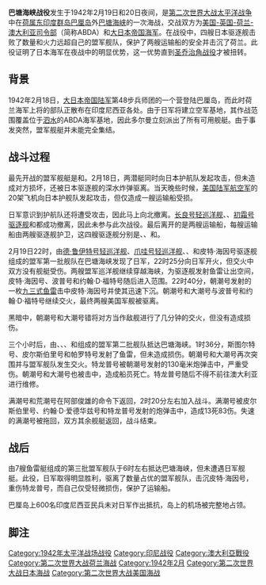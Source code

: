 {{Infobox military conflict
|conflict=Battle of Badung Strait<br/>巴塘海峡战役
|image=[[File:HNLMS_De_Ruyter.jpg|300px]]
|caption=荷兰海军德·勒伊特号轻巡洋舰
|partof=[[荷兰东印度群岛战役|荷兰东印度群岛战役]]
|date=1942年2月18日-20日
|place=[[荷属东印度群岛|荷属东印度群岛]][[巴塘海峡|巴塘海峡]]
|result=日军胜利
|combatant1={{flag|Netherlands}}<br/>{{flag|United States|1912}}<br/>{{flag|United Kingdom}}
|combatant2={{flag|Empire of Japan}}
|commander1={{flagicon|Netherlands}} {{tsl|en|Karel Doorman|卡雷尔·多尔曼}}<ref>{{cite web |first = Klemen |last = L |url = http://www.dutcheastindies.webs.com/doorman.html |title = Rear-Admiral Karel W.F.M. Doorman |date = 1999–2000 |work = Forgotten Campaign: The Dutch East Indies Campaign 1941-1942 |access-date = 2014-07-26 |archive-date = 2015-07-08 |archive-url = https://web.archive.org/web/20150708071500/http://www.dutcheastindies.webs.com/doorman.html |dead-url = no }}</ref>
|commander2={{flagicon|Empire of Japan|naval}} {{tsl|ja|阿部俊雄|阿部俊雄}}<ref>{{cite web |first= Klemen |last= L |url= http://www.dutcheastindies.webs.com/kubo.html |title= Rear-Admiral Kyuji Kubo |date= 1999–2000 |work= Forgotten Campaign: The Dutch East Indies Campaign 1941-1942 |access-date= 2014-07-26 |archive-date= 2017-09-23 |archive-url= https://web.archive.org/web/20170923120307/http://dutcheastindies.webs.com/kubo.html |dead-url= no }}</ref>
|strength1='''海上：'''<br/>3艘巡洋舰<br/>7艘驱逐舰<br/>2艘潜艇<br/>'''空中：'''<br/>20架飞机
|strength2=4艘驱逐舰<br/>2艘运输船
|casualties1=伤亡人数未知<br/>1艘驱逐舰沉没<br/>1艘巡洋舰损坏<br/>1艘驱逐舰损坏
|casualties2=25人死亡<br/>83人受伤<br/>3般驱逐舰损坏
|}}
{{Campaignbox Netherlands East Indies}}
'''巴塘海峡战役'''发生于1942年2月19日和20日夜间，是[[第二次世界大战|第二次世界大战]][[太平洋战争|太平洋战争]]中在[[荷属东印度群岛|荷属东印度群岛]][[巴厘岛|巴厘岛]]外[[巴塘海峡|巴塘海峡]]的一次海战，交战双方为[[美国-英国-荷兰-澳大利亚司令部|美国-英国-荷兰-澳大利亚司令部]]（简称ABDA）和[[大日本帝国海军|大日本帝国海军]]。在战役中，四艘日本驱逐舰击败了数量和火力远超自己的盟军舰队，保护了两艘运输船的安全并击沉了荷兰{{tsl|en|HNLMS Piet Hein (1927)|皮特·海因号驱逐舰}}。此役证明了日本海军在夜战中的明显优势，这一优势直到[[圣乔治角战役|圣乔治角战役]]才被扭转。

==背景==
1942年2月18日，[[大日本帝国陆军|大日本帝国陆军]]第48步兵师团的一个营登陆巴厘岛，而此时荷兰海军上将{{tsl|en|Karel Doorman|卡雷尔·多尔曼}}的部队正散布在印度尼西亚各处。由于日军将建立空军基地，其作战范围覆盖位于[[泗水_(印度尼西亚)|泗水]]的ABDA海军基地，因此多尔曼立刻派出了所有可用舰艇。由于事发突然，盟军舰艇并未能完全集结。

==战斗过程==
最先开战的盟军舰艇是{{tsl|en|USS Seawolf (SS-197)|海狼号潜艇}}和{{tsl|en|HMS Truant|楚恩特号潜艇}}。2月18日，两潜艇同时向日本护航队发起攻击，但未造成对方损坏，还被日本驱逐舰的深水炸弹驱离。当天晚些时候，[[美国陆军航空军|美国陆军航空军]]的20架飞机向日本护舰队发起攻击，但仅造成一艘运输船受损。

日军意识到护航队还将遭受攻击，因此马上向北撤离。[[长良号轻巡洋舰|长良号轻巡洋舰]]、{{Link-ja|若叶号驱逐舰|若葉 (初春型駆逐艦)}}、[[初霜号驱逐舰_(初春型)|初霜号驱逐舰]]和{{Link-ja|子日号驱逐舰|子日 (初春型駆逐艦)}}都成功撤离，因此未参与此次战役。最后离开的是两艘运输船，每艘运输船由两艘驱逐舰护卫，这四艘驱逐舰分别是{{Link-jp|朝潮号驱逐舰|朝潮 (朝潮型駆逐艦)}}、{{Link-jp|大潮号驱逐舰|大潮 (駆逐艦)}}、{{Link-jp|满潮号驱逐舰|满潮 (駆逐艦)}}和{{Link-jp|荒潮号驱逐舰|荒潮 (駆逐艦)}}。

2月19日22时，由[[德·鲁伊特号轻巡洋舰|德·鲁伊特号轻巡洋舰]]、[[爪哇号轻巡洋舰|爪哇号轻巡洋舰]]、{{tsl|en|USS John D. Ford|约翰·D·福特号驱逐舰}}、{{tsl|en|USS Pope (DD-225)|波普号驱逐舰}}和皮特·海因号驱逐舰组成的盟军第一批舰队在巴塘海峡发现了日军，22时25分向日军开火，但交火中双方没有舰艇受伤。两艘盟军巡洋舰继续穿越海峡，为驱逐舰发射鱼雷让出空间，皮特·海因号、波普号和约翰·D·福特号随后进入范围。22时40分，朝潮号发射的一枚[[九三式鱼雷|九三式鱼雷]]击中皮特·海因号并使其迅速下沉。朝潮号和大潮号与波普号和约翰·D·福特号继续交火，最终两艘美国军舰被驱离。

黑暗中，朝潮号和大潮号错将对方当作敌舰进行了几分钟的交火，但没有造成损伤。

三个小时后，由{{tsl|en|特龙普号轻巡洋舰}}、{{tsl|en|USS John D. Edwards|约翰·D·爱德华兹号驱逐舰}}、{{tsl|en|USS Parrott|帕罗特号驱逐舰}}、{{tsl|en|USS Pillsbury (DD-227)|皮尔斯伯里号驱逐舰}}和{{tsl|en|USS Stewart (DD-224)|斯图尔特号驱逐舰}}组成的盟军第二批舰队抵达巴塘海峡。1时36分，斯图尔特号、皮尔斯伯里号和帕罗特号发射了鱼雷，但未造成损伤。朝潮号和大潮号再次突围并与盟军舰队发生交火。特龙普号被朝潮号发射的130毫米炮弹击中，严重受伤。朝潮号和大潮号也被击中，造成船员死亡。特龙普号随后不得不前往澳大利亚进行维修。

满潮号和荒潮号在阿部俊雄的命令下返回，2时20分左右加入战斗。满潮号被皮尔斯伯里号、约翰·D·爱德华兹号和特龙普号发射的炮弹击中，造成13死83伤。失速的满潮号被拖回，双方其余舰艇返回，战斗结束。

==战后==
由7艘鱼雷艇组成的第三批盟军舰队于6时左右抵达巴塘海峡，但未遭遇日军舰艇。此役，日军取得明显胜利，驱离了数量占优的盟军舰队，击沉皮特·海因号，重伤特龙普号，而自己仅受轻微损伤，保护了运输船。

巴厘岛上600名印度尼西亚民兵未对日军作出抵抗，岛上的机场被完整地占领。

==脚注==
{{Reflist|2}}

[[Category:1942年太平洋战场战役|Category:1942年太平洋战场战役]]
[[Category:印尼战役|Category:印尼战役]]
[[Category:澳大利亞戰役|Category:澳大利亞戰役]]
[[Category:第二次世界大战荷兰海战|Category:第二次世界大战荷兰海战]]
[[Category:1942年2月|Category:1942年2月]]
[[Category:第二次世界大战日本海战|Category:第二次世界大战日本海战]]
[[Category:第二次世界大战美国海战|Category:第二次世界大战美国海战]]